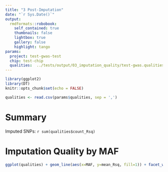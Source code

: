 ```yaml
---
title: "3 Post-Imputation"
date: "`r Sys.Date()`"
output:
  rmdformats::robobook:
    self_contained: true
    thumbnails: false
    lightbox: true
    gallery: false
    highlight: tango
params:
  project: test-gwas-test
  chip: test-chip
  qualities:  ../tests/output/03_imputation_quality/test-gwas.qualities.txt
---
```


```r
library(ggplot2)
library(DT)
knitr::opts_chunk$set(echo = FALSE)
```

```r
qualities <- read.csv(params$qualities, sep = ',')
```

# Summary

Imputed SNPs: `r sum(qualities$count_Rsq)`

# Imputation Quality by MAF


```r
ggplot(qualities) + geom_line(aes(x=MAF, y=mean_Rsq, fill=1)) + facet_wrap(~source) + ylim(c(0,1))
```
